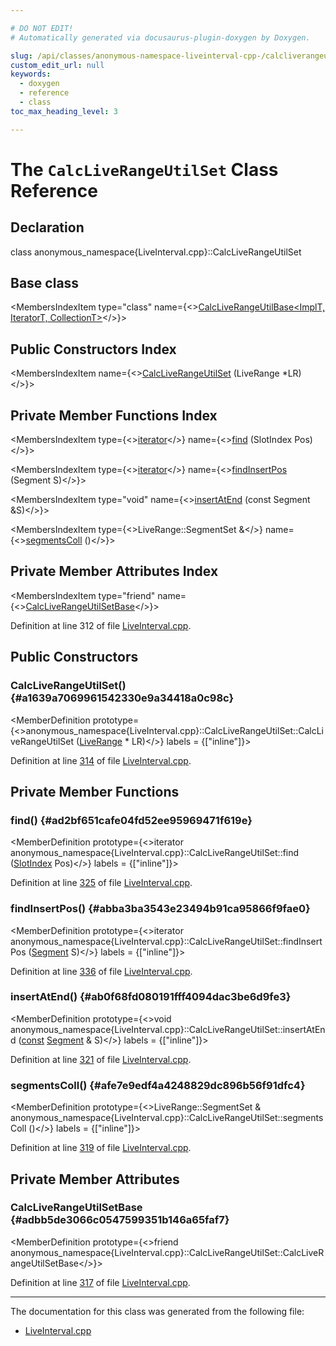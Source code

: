 ```yaml
---

# DO NOT EDIT!
# Automatically generated via docusaurus-plugin-doxygen by Doxygen.

slug: /api/classes/anonymous-namespace-liveinterval-cpp-/calcliverangeutilset
custom_edit_url: null
keywords:
  - doxygen
  - reference
  - class
toc_max_heading_level: 3

---
```





# The `CalcLiveRangeUtilSet` Class Reference

<DoxygenPage pluginConfig={pluginConfig}>



## Declaration

<CodeBlock>class anonymous_namespace{LiveInterval.cpp}::CalcLiveRangeUtilSet</CodeBlock>

## Base class

<MembersIndex>

<MembersIndexItem
  type="class"
  name={<><a href="/docs/api/classes/anonymous-namespace-liveinterval-cpp-/calcliverangeutilbase">CalcLiveRangeUtilBase&lt;ImplT, IteratorT, CollectionT&gt;</a></>}>
</MembersIndexItem>

</MembersIndex>

## Public Constructors Index

<MembersIndex>

<MembersIndexItem
  name={<><a href="#a1639a7069961542330e9a34418a0c98c">CalcLiveRangeUtilSet</a> (LiveRange &#42;LR)</>}>
</MembersIndexItem>

</MembersIndex>

## Private Member Functions Index

<MembersIndex>

<MembersIndexItem
  type={<><a href="/docs/api/classes/anonymous-namespace-liveinterval-cpp-/calcliverangeutilbase/#accfe22239af4a58bae19776418098990">iterator</a></>}
  name={<><a href="#ad2bf651cafe04fd52ee95969471f619e">find</a> (SlotIndex Pos)</>}>
</MembersIndexItem>

<MembersIndexItem
  type={<><a href="/docs/api/classes/anonymous-namespace-liveinterval-cpp-/calcliverangeutilbase/#accfe22239af4a58bae19776418098990">iterator</a></>}
  name={<><a href="#abba3ba3543e23494b91ca95866f9fae0">findInsertPos</a> (Segment S)</>}>
</MembersIndexItem>

<MembersIndexItem
  type="void"
  name={<><a href="#ab0f68fd080191fff4094dac3be6d9fe3">insertAtEnd</a> (const Segment &amp;S)</>}>
</MembersIndexItem>

<MembersIndexItem
  type={<>LiveRange::SegmentSet &amp;</>}
  name={<><a href="#afe7e9edf4a4248829dc896b56f91dfc4">segmentsColl</a> ()</>}>
</MembersIndexItem>

</MembersIndex>

## Private Member Attributes Index

<MembersIndex>

<MembersIndexItem
  type="friend"
  name={<><a href="#adbb5de3066c0547599351b146a65faf7">CalcLiveRangeUtilSetBase</a></>}>
</MembersIndexItem>

</MembersIndex>


Definition at line 312 of file <a href="/docs/api/files/lib/lib/codegen/liveinterval-cpp">LiveInterval.cpp</a>.

<SectionDefinition>

## Public Constructors

### CalcLiveRangeUtilSet() {#a1639a7069961542330e9a34418a0c98c}

<MemberDefinition
  prototype={<>anonymous&#95;namespace&#123;LiveInterval.cpp&#125;::CalcLiveRangeUtilSet::CalcLiveRangeUtilSet (<a href="/docs/api/classes/llvm/liverange">LiveRange</a> &#42; LR)</>}
  labels = {["inline"]}>

Definition at line <a href="/docs/api/files/lib/lib/codegen/liveinterval-cpp/#l00314">314</a> of file <a href="/docs/api/files/lib/lib/codegen/liveinterval-cpp">LiveInterval.cpp</a>.
</MemberDefinition>

</SectionDefinition>

<SectionDefinition>

## Private Member Functions

### find() {#ad2bf651cafe04fd52ee95969471f619e}

<MemberDefinition
  prototype={<>iterator anonymous&#95;namespace&#123;LiveInterval.cpp&#125;::CalcLiveRangeUtilSet::find (<a href="/docs/api/classes/llvm/slotindex">SlotIndex</a> Pos)</>}
  labels = {["inline"]}>

Definition at line <a href="/docs/api/files/lib/lib/codegen/liveinterval-cpp/#l00325">325</a> of file <a href="/docs/api/files/lib/lib/codegen/liveinterval-cpp">LiveInterval.cpp</a>.
</MemberDefinition>

### findInsertPos() {#abba3ba3543e23494b91ca95866f9fae0}

<MemberDefinition
  prototype={<>iterator anonymous&#95;namespace&#123;LiveInterval.cpp&#125;::CalcLiveRangeUtilSet::findInsertPos (<a href="/docs/api/classes/anonymous-namespace-liveinterval-cpp-/calcliverangeutilbase/#a4314e0cad331c51b65a005c7c8f685e0">Segment</a> S)</>}
  labels = {["inline"]}>

Definition at line <a href="/docs/api/files/lib/lib/codegen/liveinterval-cpp/#l00336">336</a> of file <a href="/docs/api/files/lib/lib/codegen/liveinterval-cpp">LiveInterval.cpp</a>.
</MemberDefinition>

### insertAtEnd() {#ab0f68fd080191fff4094dac3be6d9fe3}

<MemberDefinition
  prototype={<>void anonymous&#95;namespace&#123;LiveInterval.cpp&#125;::CalcLiveRangeUtilSet::insertAtEnd (<a href="/docs/api/files/lib/lib/target/lib/target/aarch64/aarch64promoteconstant-cpp/#a90f8350fecae261c25be85d38b451bff">const</a> <a href="/docs/api/classes/anonymous-namespace-liveinterval-cpp-/calcliverangeutilbase/#a4314e0cad331c51b65a005c7c8f685e0">Segment</a> &amp; S)</>}
  labels = {["inline"]}>

Definition at line <a href="/docs/api/files/lib/lib/codegen/liveinterval-cpp/#l00321">321</a> of file <a href="/docs/api/files/lib/lib/codegen/liveinterval-cpp">LiveInterval.cpp</a>.
</MemberDefinition>

### segmentsColl() {#afe7e9edf4a4248829dc896b56f91dfc4}

<MemberDefinition
  prototype={<>LiveRange::SegmentSet &amp; anonymous&#95;namespace&#123;LiveInterval.cpp&#125;::CalcLiveRangeUtilSet::segmentsColl ()</>}
  labels = {["inline"]}>

Definition at line <a href="/docs/api/files/lib/lib/codegen/liveinterval-cpp/#l00319">319</a> of file <a href="/docs/api/files/lib/lib/codegen/liveinterval-cpp">LiveInterval.cpp</a>.
</MemberDefinition>

</SectionDefinition>

<SectionDefinition>

## Private Member Attributes

### CalcLiveRangeUtilSetBase {#adbb5de3066c0547599351b146a65faf7}

<MemberDefinition
  prototype={<>friend anonymous&#95;namespace&#123;LiveInterval.cpp&#125;::CalcLiveRangeUtilSet::CalcLiveRangeUtilSetBase</>}>

Definition at line <a href="/docs/api/files/lib/lib/codegen/liveinterval-cpp/#l00317">317</a> of file <a href="/docs/api/files/lib/lib/codegen/liveinterval-cpp">LiveInterval.cpp</a>.
</MemberDefinition>

</SectionDefinition>

<hr/>

The documentation for this class was generated from the following file:

<ul>
<li><a href="/docs/api/files/lib/lib/codegen/liveinterval-cpp">LiveInterval.cpp</a></li>
</ul>

</DoxygenPage>
